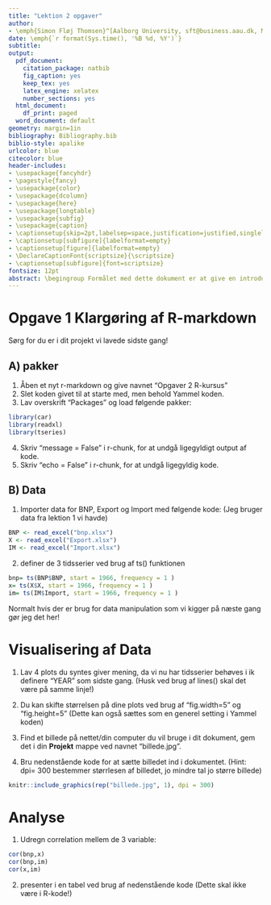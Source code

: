 ```yaml
---
title: "Lektion 2 opgaver"
author:
- \emph{Simon Fløj Thomsen}^[Aalborg University, sft@business.aau.dk, MaMTEP] 
date: \emph{`r format(Sys.time(), '%B %d, %Y')`}
subtitle:   
output:
  pdf_document: 
    citation_package: natbib
    fig_caption: yes
    keep_tex: yes
    latex_engine: xelatex
    number_sections: yes
  html_document:
    df_print: paged
  word_document: default
geometry: margin=1in
bibliography: Bibliography.bib
biblio-style: apalike
urlcolor: blue
citecolor: blue
header-includes:
- \usepackage{fancyhdr}
- \pagestyle{fancy}
- \usepackage{color}
- \usepackage{dcolumn}
- \usepackage{here}
- \usepackage{longtable}
- \usepackage{subfig}
- \usepackage{caption}
- \captionsetup{skip=2pt,labelsep=space,justification=justified,singlelinecheck=off}
- \captionsetup[subfigure]{labelformat=empty}
- \captionsetup[figure]{labelformat=empty}
- \DeclareCaptionFont{scriptsize}{\scriptsize}
- \captionsetup[subfigure]{font=scriptsize}
fontsize: 12pt
abstract: \begingroup Formålet med dette dokument er at give en introduktion til anvendelsen af R-markdown til fremtidige projekter   \endgroup 
---
```




# Opgave 1 Klargøring af R-markdown 

Sørg for du er i dit projekt vi lavede sidste gang!


## A) pakker

1. Åben et nyt r-markdown og give navnet "Opgaver 2 R-kursus" 
2. Slet koden givet til at starte med, men behold Yammel koden. 
3. Lav overskrift "Packages" og load følgende pakker:

```r
library(car)
library(readxl)
library(tseries)
```

4. Skriv "message = False" i r-chunk, for at undgå ligegyldigt output af kode. 
5. Skriv "echo = False" i r-chunk, for at undgå ligegyldig kode. 



## B) Data

1. Importer data for BNP, Export og Import med følgende kode: (Jeg bruger data fra lektion 1 vi havde)

```r
BNP <- read_excel("bnp.xlsx")
X <- read_excel("Export.xlsx")
IM <- read_excel("Import.xlsx")
```

2. definer de 3 tidsserier ved brug af ts() funktionen 

```r
bnp= ts(BNP$BNP, start = 1966, frequency = 1 )
x= ts(X$X, start = 1966, frequency = 1 )
im= ts(IM$Import, start = 1966, frequency = 1 )
```


Normalt hvis der er brug for data manipulation som vi kigger på næste gang gør jeg det her!


# Visualisering af Data

1. Lav 4 plots du syntes giver mening, da vi nu har tidsserier behøves i ik definere "YEAR" som sidste gang. (Husk ved brug af lines() skal det være på samme linje!)
2. Du kan skifte størrelsen på dine plots ved brug af "fig.width=5" og "fig.height=5" (Dette kan også sættes som en generel setting i Yammel koden)

3. Find et billede på nettet/din computer du vil bruge i dit dokument, gem det i din **Projekt** mappe ved navnet "billede.jpg".
4. Bru nedenstående kode for at sætte billedet ind i dokumentet. (Hint: dpi= 300 bestemmer størrlesen af billedet, jo mindre tal jo større billede)

```r
knitr::include_graphics(rep("billede.jpg", 1), dpi = 300)
```

# Analyse

1. Udregn correlation mellem de 3 variable: 

```r
cor(bnp,x)
cor(bnp,im)
cor(x,im)
```
2. presenter i en tabel ved brug af nedenstående kode (Dette skal ikke være i R-kode!)





